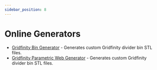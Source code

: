 ```yaml
---
sidebar_position: 8
---
```


# Online Generators

* [Gridfinity Bin Generator](https://gridfinity.bouwens.co/) - Generates custom Gridfinity divider bin STL files.
* [Gridfinity Parametric Web Generator](https://vector76.github.io/Web_OpenSCAD_Customizer/gridfinity_bins.html) - Generates custom Gridfinity divider bin STL files.
